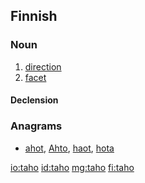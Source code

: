 ==Finnish==

===Noun===
{{fi-noun}}

# [[direction]]
# [[facet]]

====Declension====
{{fi-decl-valo|tah}}

===Anagrams===
* [[ahot#Finnish|ahot]], [[Ahto#Finnish|Ahto]], [[haot#Finnish|haot]], [[hota#Finnish|hota]]

[[io:taho]]
[[id:taho]]
[[mg:taho]]
[[fi:taho]]